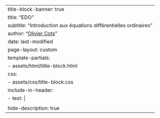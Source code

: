 ---
title-block-banner: true
title: "EDO"
subtitle: "Introduction aux équations différentielles ordinaires"
author: "[Olivier Cots](https://github.com/ocots)"
date: last-modified
page-layout: custom
template-partials: 
    - assets/html/title-block.html
css: 
    - assets/css/title-block.css
include-in-header:
    - text: |
        <script src="assets/js/title-block.js"></script> 
hide-description: true
---